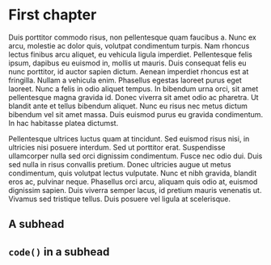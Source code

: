 # First chapter

Duis porttitor commodo risus, non pellentesque quam faucibus a.
Nunc ex arcu, molestie ac dolor quis, volutpat condimentum turpis.
Nam rhoncus lectus finibus arcu aliquet, eu vehicula ligula imperdiet.
Pellentesque felis ipsum, dapibus eu euismod in, mollis ut mauris.
Duis consequat felis eu nunc porttitor, id auctor sapien dictum.
Aenean imperdiet rhoncus est at fringilla.
Nullam a vehicula enim.
Phasellus egestas laoreet purus eget laoreet.
Nunc a felis in odio aliquet tempus.
In bibendum urna orci, sit amet pellentesque magna gravida id.
Donec viverra sit amet odio ac pharetra.
Ut blandit ante et tellus bibendum aliquet.
Nunc eu risus nec metus dictum bibendum vel sit amet massa.
Duis euismod purus eu gravida condimentum.
In hac habitasse platea dictumst.

Pellentesque ultrices luctus quam at tincidunt.
Sed euismod risus nisi, in ultricies nisi posuere interdum.
Sed ut porttitor erat.
Suspendisse ullamcorper nulla sed orci dignissim condimentum.
Fusce nec odio dui.
Duis sed nulla in risus convallis pretium.
Donec ultricies augue ut metus condimentum, quis volutpat lectus vulputate.
Nunc et nibh gravida, blandit eros ac, pulvinar neque.
Phasellus orci arcu, aliquam quis odio at, euismod dignissim sapien.
Duis viverra semper lacus, id pretium mauris venenatis ut.
Vivamus sed tristique tellus.
Duis posuere vel ligula at scelerisque.

## A subhead

## `code()` in a subhead
